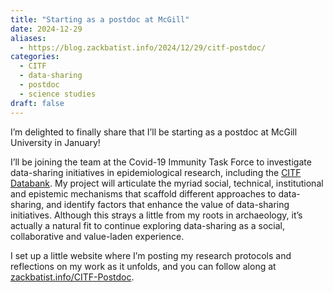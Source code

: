 ```yaml
---
title: "Starting as a postdoc at McGill"
date: 2024-12-29
aliases: 
  - https://blog.zackbatist.info/2024/12/29/citf-postdoc/
categories: 
  - CITF
  - data-sharing
  - postdoc
  - science studies
draft: false
---
```


I’m delighted to finally share that I’ll be starting as a postdoc at McGill University in January!

I’ll be joining the team at the Covid-19 Immunity Task Force to investigate data-sharing initiatives in epidemiological research, including the [CITF Databank](https://databank.citf.mcgill.ca/). My project will articulate the myriad social, technical, institutional and epistemic mechanisms that scaffold different approaches to data-sharing, and identify factors that enhance the value of data-sharing initiatives. Although this strays a little from my roots in archaeology, it’s actually a natural fit to continue exploring data-sharing as a social, collaborative and value-laden experience.

I set up a little website where I’m posting my research protocols and reflections on my work as it unfolds, and you can follow along at [zackbatist.info/CITF-Postdoc](https://zackbatist.info/CITF-Postdoc).
